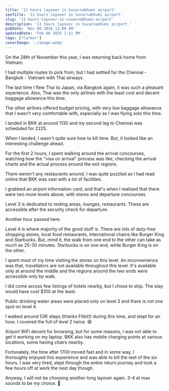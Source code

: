 ```yaml
---
title: '11 hours layover in Suvarnabhumi airport'
seoTitle: '11 hours layover in Suvarnabhumi airport'
slug: '11-hours-layover-in-suvarnabhumi-airport'
description: '11 hours layover in Suvarnabhumi airport.'
pubDate: 'Dec 08 2018 12:00 AM'
updatedDate: 'Feb 06 2025 1:11 PM'
tags: ["Career"]
coverImage: './image.webp'
---
```


On the 28th of November this year, I was returning back home from Vietnam.


I had multiple routes to pick from, but I had settled for the Chennai - Bangkok - Vietnam with Thai airways.


The last time I flew Thai to Japan, via Bangkok again, it was such a pleasant experience. Also, Thai was the only airlines with the least cost and decent baggage allowance this time.


The other airlines offered budget pricing, with very low baggage allowance that I wasn't very comfortable with, especially as I was flying solo this time.


I landed in BKK at around 1130 and my second leg to Chennai was scheduled for 2225.


When I landed, I wasn't quite sure how to kill time. But, it looked like an interesting challenge ahead.


For the first 2 hours, I spent walking around the arrival concourses, watching how the "visa on arrival" process was like, checking the arrival charts and the actual process around the exit regions.


There weren't any restaurants around. I was quite puzzled as I had read online that BKK was vast with a lot of facilities.


I grabbed an airport information card, and that's when I realised that there were two more levels above, with stores and departure concourses.


Level 3 is dedicated to resting areas, lounges, restaurants. These are accessible after the security check for departure.


Another hour passed here.


Level 4 is where majority of the good stuff is. There are lots of duty-free shopping stores, local food restaurants, international chains like Burger King and Starbucks. But, mind it, the walk from one end to the other can take as much as 25-30 minutes. Starbucks is on one end, while Burger King is on the other.


I spent most of my time visiting the stores on this level. An inconvenience was that, travellators are not available throughout this level. It's available only at around the middle and the regions around the two ends were accessible only by walk.


I did come across few listings of hotels nearby, but I chose to skip. The stay would have cost $100 at the least.


Public drinking water areas were placed only on level 3 and there is not one spot on level 4.


I walked around 53K steps (thanks Fitbit!) during this time, and slept for an hour. I covered the full of level 2 twice. 😅


Airport WiFi decent for browsing, but for some reasons, I was not able to get it working on my laptop. BKK also has mobile charging points at various locations, some having chairs nearby.


Fortunately, the time after 1700 moved fast and in some way, I thoroughly enjoyed this experience and was able to kill the rest of the six hours. I was very tired, slept through the entire return journey and took a few hours off at work the next day though.


Anyway, I will not be choosing another long layover again. 3-4 at max sounds to be my choice. 🙂

